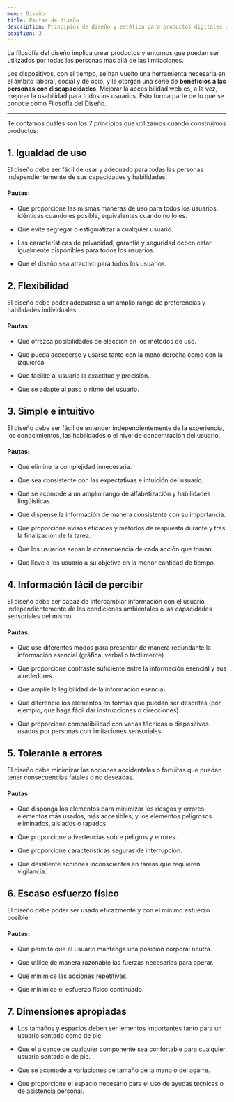 ```yaml
---
menu: Diseño
title: Pautas de diseño
description: Principios de diseño y estética para productos digitales del GCBA.
position: 3
---
```


La filosofía del diseño implica crear productos y entornos que puedan ser utilizados por todas las personas más allá de las limitaciones.

Los dispositivos, con el tiempo, se han vuelto una herramienta necesaria en el ámbito laboral, social y de ocio, y le otorgan una serie de **beneficios a las personas con discapacidades**.
Mejorar la accesibilidad web es, a la vez, mejorar la usabilidad para todos los usuarios. Esto forma parte de lo que se conoce como Filosofía del Diseño.

---

Te contamos cuáles son los 7 principios que utilizamos cuando construimos productos:

## 1. Igualdad de uso

El diseño debe ser fácil de usar y adecuado para todas las personas independientemente de sus capacidades y habilidades.

#### Pautas:

- Que proporcione las mismas maneras de uso para todos los usuarios: idénticas cuando es posible, equivalentes cuando no lo es.

- Que evite segregar o estigmatizar a cualquier usuario.

- Las características de privacidad, garantía y seguridad deben estar igualmente disponibles para todos los usuarios.

- Que el diseño sea atractivo para todos los usuarios.

## 2. Flexibilidad

El diseño debe poder adecuarse a un amplio rango de preferencias y habilidades individuales.

#### Pautas:

- Que ofrezca posibilidades de elección en los métodos de uso.

- Que pueda accederse y usarse tanto con la mano derecha como con la izquierda.

- Que facilite al usuario la exactitud y precisión.

- Que se adapte al paso o ritmo del usuario.

## 3. Simple e intuitivo

El diseño debe ser fácil de entender independientemente de la experiencia, los conocimientos, las habilidades o el nivel de concentración del usuario.

#### Pautas:

- Que elimine la complejidad innecesaria.

- Que sea consistente con las expectativas e intuición del usuario.

- Que se acomode a un amplio rango de alfabetización y habilidades lingüísticas.

- Que dispense la información de manera consistente con su importancia.

- Que proporcione avisos eficaces y métodos de respuesta durante y tras la finalización de la tarea.

- Que los usuarios sepan la consecuencia de cada acción que toman.

- Que lleve a los usuario a su objetivo en la menor cantidad de tiempo.

## 4. Información fácil de percibir

El diseño debe ser capaz de intercambiar información con el usuario, independientemente de las condiciones ambientales o las capacidades sensoriales del mismo.

#### Pautas:

- Que use diferentes modos para presentar de manera redundante la información esencial (gráfica, verbal o táctilmente)

- Que proporcione contraste suficiente entre la información esencial y sus alrededores.

- Que amplíe la legibilidad de la información esencial.

- Que diferencie los elementos en formas que puedan ser descritas (por ejemplo, que haga fácil dar instrucciones o direcciones).

- Que proporcione compatibilidad con varias técnicas o dispositivos usados por personas con limitaciones sensoriales.

## 5. Tolerante a errores

El diseño debe minimizar las acciones accidentales o fortuitas que puedan tener consecuencias fatales o no deseadas.

#### Pautas:

- Que disponga los elementos para minimizar los riesgos y errores: elementos más usados, más accesibles; y los elementos peligrosos eliminados, aislados o tapados.

- Que proporcione advertencias sobre peligros y errores.

- Que proporcione características seguras de interrupción.

- Que desaliente acciones inconscientes en tareas que requieren vigilancia.

## 6. Escaso esfuerzo físico

El diseño debe poder ser usado eficazmente y con el mínimo esfuerzo posible.

#### Pautas:

- Que permita que el usuario mantenga una posición corporal neutra.

- Que utilice de manera razonable las fuerzas necesarias para operar.

- Que minimice las acciones repetitivas.

- Que minimice el esfuerzo físico continuado.

## 7. Dimensiones apropiadas

- Los tamaños y espacios deben ser lementos importantes tanto para un usuario sentado como de pie.

- Que el alcance de cualquier componente sea confortable para cualquier usuario sentado o de pie.

- Que se acomode a variaciones de tamaño de la mano o del agarre.

- Que proporcione el espacio necesario para el uso de ayudas técnicas o de asistencia personal.
